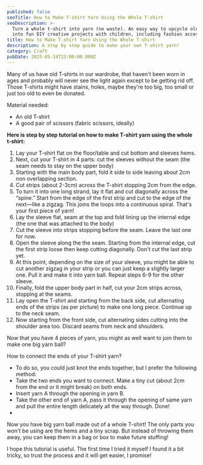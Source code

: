 ```yaml
---
published: false
seoTitle: How to Make T-shirt Yarn Using the Whole T-shirt
seoDescription: >-
  Turn a whole t-shirt into yarn (no waste). An easy way to upcycle old clothes
  into fun DIY creative projects with children, including fashion accessories!
title: How to Make T-shirt Yarn Using the Whole T-shirt
description: A step by step guide to make your own T-shirt yarn!
category: Craft
pubDate: 2025-05-14T23:00:00.000Z
---
```


Many of us have old T-shirts in our wardrobe, that haven't been worn in ages and probably will never see the light again except to be getting rid off. Those T-shirts might have stains, holes, maybe they're too big, too small or just too old to even be donated.

Material needed:

* An old T-shirt
* A good pair of scissors (fabric scissors, ideally)

**Here is step by step tutorial on how to make T-shirt yarn using the whole t-shirt:**

1. Lay your T-shirt flat on the floor/table and cut bottom and sleeves hems.
2. Next, cut your T-shirt in 4 parts: cut the sleeves without the seam (the seam needs to stay on the upper body)
3. Starting with the main body part, fold it side to side leaving about 2cm non overlapping section.
4. Cut strips (about 2-3cm) across the T-shirt stopping 2cm from the edge.
5. To turn it into one long strand, lay it flat and cut diagonally across the “spine.” Start from the edge of the first strip and cut to the edge of the next—like a zigzag. This joins the loops into a continuous spiral. That's your first piece of yarn!
6. Lay the sleeve flat, seam at the top and fold lining up the internal edge (the one that was attached to the body)
7. Cut the sleeve into strips stopping before the seam. Leave the last one for now.
8. Open the sleeve along the the seam. Starting from the internal edge, cut the first strip loose then keep cutting diagonally. Don't cut the last strip yet.
9. At this point, depending on the size of your sleeve, you might be able to cut another zigzag in your strip or you can just keep a slightly larger one. Pull it and make it into yarn ball. Repeat steps 6-9 for the other sleeve.
10. Finally, fold the upper body part in half, cut your 2cm strips across, stopping at the seams.
11. Lay open the T-shirt and starting from the back side, cut alternating ends of the strips (as per picture) to make one long piece. Continue up to the neck seam.
12. Now starting from the front side, cut alternating sides cutting into the shoulder area too. Discard seams from neck and shoulders.

Now that you have 4 pieces of yarn, you might as well want to join them to make one big yarn ball?

How to connect the ends of your T-shirt yarn?

* To do so, you could just knot the ends together, but I prefer the following method:
* Take the two ends you want to connect. Make a tiny cut (about 2cm from the end or it might break) on both ends.
* Insert yarn A through the opening in yarn B. 
* Take the other end of yarn A, pass it through the opening of same yarn and pull the entire length delicately all the way through. Done!
*

Now you have big yarn ball made out of a whole T-shirt! The only parts you won't be using are the hems and a tiny scrap. But instead of throwing them away, you can keep them in a bag or box to make future stuffing!

I hope this tutorial is useful. The first time I tried it myself I found it a bit tricky, so trust the process and it will get easier, I promise!
